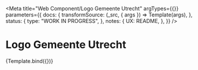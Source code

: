 <!--
@license EUPL-1.2
Copyright (c) 2021 Robbert Broersma
-->



<Meta
  title="Web Component/Logo Gemeente Utrecht"
  argTypes={{}}
  parameters={{
    docs: {
      transformSource: (_src, { args }) => Template(args),
    },
    status: {
      type: "WORK IN PROGRESS",
    },
    notes: {
      UX: README,
    },
  }}
/>

# Logo Gemeente Utrecht

<Canvas>
  <Story name="Logo">{Template.bind({})}</Story>
</Canvas>
